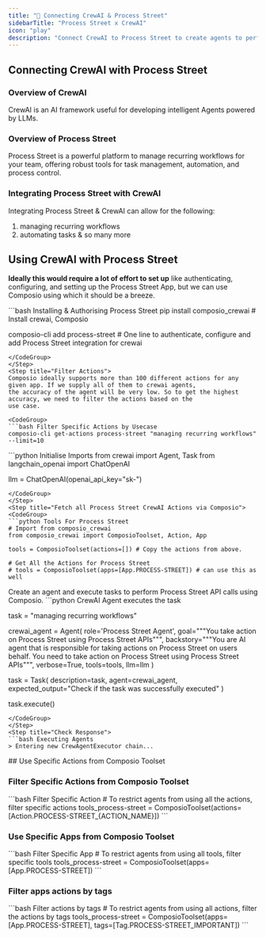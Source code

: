 ```yaml
---
title: "🚀 Connecting CrewAI & Process Street"
sidebarTitle: "Process Street x CrewAI"
icon: "play"
description: "Connect CrewAI to Process Street to create agents to perform tasks using natural language"
---
```


## Connecting CrewAI with Process Street

### Overview of CrewAI

CrewAI is an AI framework useful for developing intelligent Agents powered by LLMs.

### Overview of Process Street

Process Street is a powerful platform to manage recurring workflows for your team, offering robust tools for task management, automation, and process control.

### Integrating Process Street with CrewAI

Integrating Process Street & CrewAI can allow for the following:

1. managing recurring workflows
2. automating tasks
& so many more

## Using CrewAI with Process Street

<Steps>
<Step title="Setting Up the Environment">

**Ideally this would require a lot of effort to set up** like authenticating, configuring, and setting up the Process Street App, but we can use Composio using which it should be a breeze.

<CodeGroup>
```bash Installing & Authorising Process Street
pip install composio_crewai # Install crewai, Composio 

composio-cli add process-street # One line to authenticate, configure and add Process Street integration for crewai
```
</CodeGroup>
</Step>
<Step title="Filter Actions">
Composio ideally supports more than 100 different actions for any given app. If we supply all of them to crewai agents, 
the accuracy of the agent will be very low. So to get the highest accuracy, we need to filter the actions based on the 
use case.

<CodeGroup>
```bash Filter Specific Actions by Usecase
composio-cli get-actions process-street "managing recurring workflows" --limit=10
```
</CodeGroup>

</Step>
<Step title="Import Base Packages">

<CodeGroup>
```python Initialise Imports
from crewai import Agent, Task
from langchain_openai import ChatOpenAI

llm = ChatOpenAI(openai_api_key="sk-<OPENAI KEY>")
```
</CodeGroup>
</Step>
<Step title="Fetch all Process Street CrewAI Actions via Composio">
<CodeGroup>
```python Tools For Process Street
# Import from composio_crewai
from composio_crewai import ComposioToolset, Action, App

tools = ComposioToolset(actions=[]) # Copy the actions from above. 

# Get All the Actions for Process Street
# tools = ComposioToolset(apps=[App.PROCESS-STREET]) # can use this as well
```
</CodeGroup>
</Step>
<Step title="Execute the Agent">
Create an agent and execute tasks to perform Process Street API calls using Composio. 
<CodeGroup>
```python CrewAI Agent executes the task

task = "managing recurring workflows"

crewai_agent = Agent(
    role='Process Street Agent',
    goal="""You take action on Process Street using Process Street APIs""",
    backstory="""You are AI agent that is responsible for taking actions on Process Street on users behalf. You need to take action on Process Street using Process Street APIs""",
    verbose=True,
    tools=tools,
    llm=llm
)

task = Task(
    description=task,
    agent=crewai_agent,
    expected_output="Check if the task was successfully executed"
)

task.execute()
```
</CodeGroup>
</Step>
<Step title="Check Response">
```bash Executing Agents
> Entering new CrewAgentExecutor chain...
```
</Step>
</Steps>
## Use Specific Actions from Composio Toolset

### Filter Specific Actions from Composio Toolset

<CodeGroup>
```bash Filter Specific Action
# To restrict agents from using all the actions, filter specific actions
tools_process-street = ComposioToolset(actions=[Action.PROCESS-STREET_{ACTION_NAME}])
```
</CodeGroup>

### Use Specific Apps from Composio Toolset
<CodeGroup>
```bash Filter Specific App
# To restrict agents from using all tools, filter specific tools
tools_process-street = ComposioToolset(apps=[App.PROCESS-STREET])
```
</CodeGroup>

### Filter apps actions by tags 
<CodeGroup>
```bash Filter actions by tags
# To restrict agents from using all actions, filter the actions by tags
tools_process-street = ComposioToolset(apps=[App.PROCESS-STREET], tags=[Tag.PROCESS-STREET_IMPORTANT])
```
</CodeGroup>